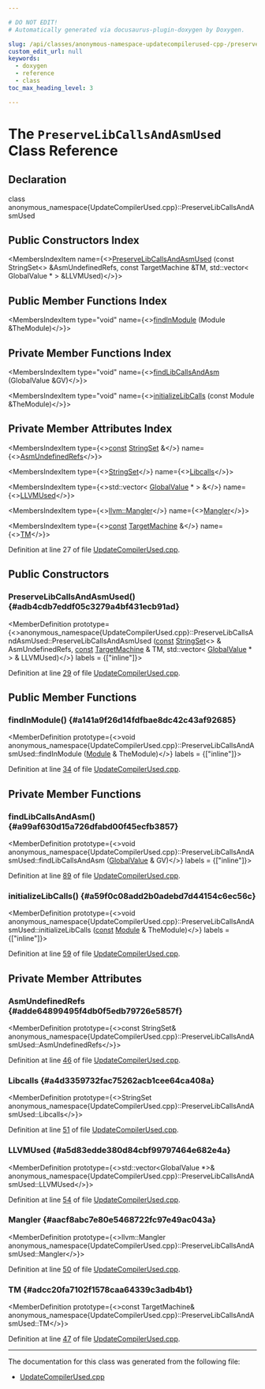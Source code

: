 ```yaml
---

# DO NOT EDIT!
# Automatically generated via docusaurus-plugin-doxygen by Doxygen.

slug: /api/classes/anonymous-namespace-updatecompilerused-cpp-/preservelibcallsandasmused
custom_edit_url: null
keywords:
  - doxygen
  - reference
  - class
toc_max_heading_level: 3

---
```





# The `PreserveLibCallsAndAsmUsed` Class Reference

<DoxygenPage pluginConfig={pluginConfig}>



## Declaration

<CodeBlock>class anonymous_namespace{UpdateCompilerUsed.cpp}::PreserveLibCallsAndAsmUsed</CodeBlock>

## Public Constructors Index

<MembersIndex>

<MembersIndexItem
  name={<><a href="#adb4cdb7eddf05c3279a4bf431ecb91ad">PreserveLibCallsAndAsmUsed</a> (const StringSet&lt;&gt; &amp;AsmUndefinedRefs, const TargetMachine &amp;TM, std::vector&lt; GlobalValue &#42; &gt; &amp;LLVMUsed)</>}>
</MembersIndexItem>

</MembersIndex>

## Public Member Functions Index

<MembersIndex>

<MembersIndexItem
  type="void"
  name={<><a href="#a141a9f26d14fdfbae8dc42c43af92685">findInModule</a> (Module &amp;TheModule)</>}>
</MembersIndexItem>

</MembersIndex>

## Private Member Functions Index

<MembersIndex>

<MembersIndexItem
  type="void"
  name={<><a href="#a99af630d15a726dfabd00f45ecfb3857">findLibCallsAndAsm</a> (GlobalValue &amp;GV)</>}>
</MembersIndexItem>

<MembersIndexItem
  type="void"
  name={<><a href="#a59f0c08add2b0adebd7d44154c6ec56c">initializeLibCalls</a> (const Module &amp;TheModule)</>}>
</MembersIndexItem>

</MembersIndex>

## Private Member Attributes Index

<MembersIndex>

<MembersIndexItem
  type={<><a href="/docs/api/files/lib/lib/target/lib/target/aarch64/aarch64promoteconstant-cpp/#a90f8350fecae261c25be85d38b451bff">const</a> <a href="/docs/api/classes/llvm/stringset">StringSet</a> &amp;</>}
  name={<><a href="#adde64899495f4db0f5edb79726e5857f">AsmUndefinedRefs</a></>}>
</MembersIndexItem>

<MembersIndexItem
  type={<><a href="/docs/api/classes/llvm/stringset">StringSet</a></>}
  name={<><a href="#a4d3359732fac75262acb1cee64ca408a">Libcalls</a></>}>
</MembersIndexItem>

<MembersIndexItem
  type={<>std::vector&lt; <a href="/docs/api/classes/llvm/globalvalue">GlobalValue</a> &#42; &gt; &amp;</>}
  name={<><a href="#a5d83edde380d84cbf99797464e682e4a">LLVMUsed</a></>}>
</MembersIndexItem>

<MembersIndexItem
  type={<><a href="/docs/api/classes/llvm/mangler">llvm::Mangler</a></>}
  name={<><a href="#aacf8abc7e80e5468722fc97e49ac043a">Mangler</a></>}>
</MembersIndexItem>

<MembersIndexItem
  type={<><a href="/docs/api/files/lib/lib/target/lib/target/aarch64/aarch64promoteconstant-cpp/#a90f8350fecae261c25be85d38b451bff">const</a> <a href="/docs/api/classes/llvm/targetmachine">TargetMachine</a> &amp;</>}
  name={<><a href="#adcc20fa7102f1578caa64339c3adb4b1">TM</a></>}>
</MembersIndexItem>

</MembersIndex>


Definition at line 27 of file <a href="/docs/api/files/lib/lib/lto/updatecompilerused-cpp">UpdateCompilerUsed.cpp</a>.

<SectionDefinition>

## Public Constructors

### PreserveLibCallsAndAsmUsed() {#adb4cdb7eddf05c3279a4bf431ecb91ad}

<MemberDefinition
  prototype={<>anonymous&#95;namespace&#123;UpdateCompilerUsed.cpp&#125;::PreserveLibCallsAndAsmUsed::PreserveLibCallsAndAsmUsed (<a href="/docs/api/files/lib/lib/target/lib/target/aarch64/aarch64promoteconstant-cpp/#a90f8350fecae261c25be85d38b451bff">const</a> <a href="/docs/api/classes/llvm/stringset">StringSet</a>&lt;&gt; &amp; AsmUndefinedRefs, <a href="/docs/api/files/lib/lib/target/lib/target/aarch64/aarch64promoteconstant-cpp/#a90f8350fecae261c25be85d38b451bff">const</a> <a href="/docs/api/classes/llvm/targetmachine">TargetMachine</a> &amp; TM, std::vector&lt; <a href="/docs/api/classes/llvm/globalvalue">GlobalValue</a> &#42; &gt; &amp; LLVMUsed)</>}
  labels = {["inline"]}>

Definition at line <a href="/docs/api/files/lib/lib/lto/updatecompilerused-cpp/#l00029">29</a> of file <a href="/docs/api/files/lib/lib/lto/updatecompilerused-cpp">UpdateCompilerUsed.cpp</a>.
</MemberDefinition>

</SectionDefinition>

<SectionDefinition>

## Public Member Functions

### findInModule() {#a141a9f26d14fdfbae8dc42c43af92685}

<MemberDefinition
  prototype={<>void anonymous&#95;namespace&#123;UpdateCompilerUsed.cpp&#125;::PreserveLibCallsAndAsmUsed::findInModule (<a href="/docs/api/classes/llvm/module">Module</a> &amp; TheModule)</>}
  labels = {["inline"]}>

Definition at line <a href="/docs/api/files/lib/lib/lto/updatecompilerused-cpp/#l00034">34</a> of file <a href="/docs/api/files/lib/lib/lto/updatecompilerused-cpp">UpdateCompilerUsed.cpp</a>.
</MemberDefinition>

</SectionDefinition>

<SectionDefinition>

## Private Member Functions

### findLibCallsAndAsm() {#a99af630d15a726dfabd00f45ecfb3857}

<MemberDefinition
  prototype={<>void anonymous&#95;namespace&#123;UpdateCompilerUsed.cpp&#125;::PreserveLibCallsAndAsmUsed::findLibCallsAndAsm (<a href="/docs/api/classes/llvm/globalvalue">GlobalValue</a> &amp; GV)</>}
  labels = {["inline"]}>

Definition at line <a href="/docs/api/files/lib/lib/lto/updatecompilerused-cpp/#l00089">89</a> of file <a href="/docs/api/files/lib/lib/lto/updatecompilerused-cpp">UpdateCompilerUsed.cpp</a>.
</MemberDefinition>

### initializeLibCalls() {#a59f0c08add2b0adebd7d44154c6ec56c}

<MemberDefinition
  prototype={<>void anonymous&#95;namespace&#123;UpdateCompilerUsed.cpp&#125;::PreserveLibCallsAndAsmUsed::initializeLibCalls (<a href="/docs/api/files/lib/lib/target/lib/target/aarch64/aarch64promoteconstant-cpp/#a90f8350fecae261c25be85d38b451bff">const</a> <a href="/docs/api/classes/llvm/module">Module</a> &amp; TheModule)</>}
  labels = {["inline"]}>

Definition at line <a href="/docs/api/files/lib/lib/lto/updatecompilerused-cpp/#l00059">59</a> of file <a href="/docs/api/files/lib/lib/lto/updatecompilerused-cpp">UpdateCompilerUsed.cpp</a>.
</MemberDefinition>

</SectionDefinition>

<SectionDefinition>

## Private Member Attributes

### AsmUndefinedRefs {#adde64899495f4db0f5edb79726e5857f}

<MemberDefinition
  prototype={<>const StringSet&amp; anonymous&#95;namespace&#123;UpdateCompilerUsed.cpp&#125;::PreserveLibCallsAndAsmUsed::AsmUndefinedRefs</>}>

Definition at line <a href="/docs/api/files/lib/lib/lto/updatecompilerused-cpp/#l00046">46</a> of file <a href="/docs/api/files/lib/lib/lto/updatecompilerused-cpp">UpdateCompilerUsed.cpp</a>.
</MemberDefinition>

### Libcalls {#a4d3359732fac75262acb1cee64ca408a}

<MemberDefinition
  prototype={<>StringSet anonymous&#95;namespace&#123;UpdateCompilerUsed.cpp&#125;::PreserveLibCallsAndAsmUsed::Libcalls</>}>

Definition at line <a href="/docs/api/files/lib/lib/lto/updatecompilerused-cpp/#l00051">51</a> of file <a href="/docs/api/files/lib/lib/lto/updatecompilerused-cpp">UpdateCompilerUsed.cpp</a>.
</MemberDefinition>

### LLVMUsed {#a5d83edde380d84cbf99797464e682e4a}

<MemberDefinition
  prototype={<>std::vector&lt;GlobalValue &#42;&gt;&amp; anonymous&#95;namespace&#123;UpdateCompilerUsed.cpp&#125;::PreserveLibCallsAndAsmUsed::LLVMUsed</>}>

Definition at line <a href="/docs/api/files/lib/lib/lto/updatecompilerused-cpp/#l00054">54</a> of file <a href="/docs/api/files/lib/lib/lto/updatecompilerused-cpp">UpdateCompilerUsed.cpp</a>.
</MemberDefinition>

### Mangler {#aacf8abc7e80e5468722fc97e49ac043a}

<MemberDefinition
  prototype={<>llvm::Mangler anonymous&#95;namespace&#123;UpdateCompilerUsed.cpp&#125;::PreserveLibCallsAndAsmUsed::Mangler</>}>

Definition at line <a href="/docs/api/files/lib/lib/lto/updatecompilerused-cpp/#l00050">50</a> of file <a href="/docs/api/files/lib/lib/lto/updatecompilerused-cpp">UpdateCompilerUsed.cpp</a>.
</MemberDefinition>

### TM {#adcc20fa7102f1578caa64339c3adb4b1}

<MemberDefinition
  prototype={<>const TargetMachine&amp; anonymous&#95;namespace&#123;UpdateCompilerUsed.cpp&#125;::PreserveLibCallsAndAsmUsed::TM</>}>

Definition at line <a href="/docs/api/files/lib/lib/lto/updatecompilerused-cpp/#l00047">47</a> of file <a href="/docs/api/files/lib/lib/lto/updatecompilerused-cpp">UpdateCompilerUsed.cpp</a>.
</MemberDefinition>

</SectionDefinition>

<hr/>

The documentation for this class was generated from the following file:

<ul>
<li><a href="/docs/api/files/lib/lib/lto/updatecompilerused-cpp">UpdateCompilerUsed.cpp</a></li>
</ul>

</DoxygenPage>
